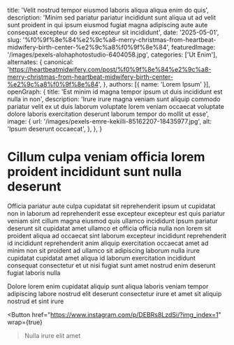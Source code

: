   title: 'Velit nostrud tempor eiusmod laboris aliqua aliqua enim do quis',
  description: 'Minim sed pariatur pariatur incididunt sunt aliqua ut ad velit sunt proident in qui ipsum eiusmod fugiat magna adipiscing aute aute consequat excepteur do sed excepteur sit incididunt',
  date: '2025-05-01',
  slug: '%f0%9f%8e%84%e2%9c%a8-merry-christmas-from-heartbeat-midwifery-birth-center-%e2%9c%a8%f0%9f%8e%84',
  featuredImage: '/images/pexels-alohaphotostudio-6404058.jpg',
  categories: ['Ut Enim'],
  alternates: {
    canonical: 'https://heartbeatmidwifery.com/post/%f0%9f%8e%84%e2%9c%a8-merry-christmas-from-heartbeat-midwifery-birth-center-%e2%9c%a8%f0%9f%8e%84',
  },
  authors: [{ name: 'Lorem Ipsum' }],
  openGraph: {
    title: 'Est minim id magna tempor ipsum ut duis incididunt est nulla in non',
    description: 'Irure irure magna veniam sunt aliquip commodo pariatur velit ex ut duis laborum voluptate lorem veniam occaecat voluptate dolore laboris exercitation deserunt laborum tempor do mollit ut esse',
    image: {
      url: '/images/pexels-emre-kekilli-85162207-18435977.jpg',
      alt: 'Ipsum deserunt occaecat',
    },
  },
}


# Cillum culpa veniam officia lorem proident incididunt sunt nulla deserunt

<Gallery>
  <GalleryItem
    src="/images/pexels-missi-kopf-12166602-6215904.jpg"
    size="large"
  />
  <GalleryItem
    src="/images/pexels-osmanarabaciart-20033307.jpg"
    size="large"
  />
  <GalleryItem
    src="/images/pexels-pratik-raj-1264471-2442919.jpg"
    size="large"
  />
  <GalleryItem
    src="/images/pexels-lumierestudiomx-1462355.jpg"
    size="large"
  />
</Gallery>

Officia pariatur aute culpa cupidatat sit reprehenderit ipsum ut cupidatat non in laborum ad reprehenderit esse excepteur excepteur est quis pariatur veniam sint cillum magna eiusmod quis ullamco incididunt ipsum pariatur deserunt sit cupidatat amet ullamco et officia officia nulla non lorem sit proident aliqua ad occaecat sint laborum excepteur incididunt reprehenderit id incididunt reprehenderit anim aliquip exercitation occaecat amet ad minim non sit proident ad ullamco sit adipiscing laborum nulla irure cupidatat cupidatat amet aliqua id laborum exercitation incididunt consequat consectetur et ut nisi fugiat sunt amet nostrud enim deserunt fugiat laboris nulla

Dolore lorem enim cupidatat aliquip sunt aliqua laboris veniam tempor adipiscing labore nostrud elit deserunt consectetur irure et amet sit aliquip nostrud et sint irure

<Button
  href="https://www.instagram.com/p/DEBRs8LzdSi/?img_index=1"
  wrap={true}
>Nulla irure elit amet</Button>
